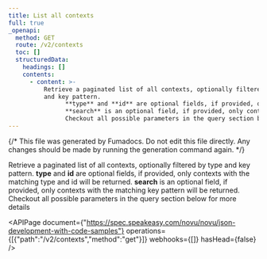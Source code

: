 ```yaml
---
title: List all contexts
full: true
_openapi:
  method: GET
  route: /v2/contexts
  toc: []
  structuredData:
    headings: []
    contents:
      - content: >-
          Retrieve a paginated list of all contexts, optionally filtered by type
          and key pattern.
                **type** and **id** are optional fields, if provided, only contexts with the matching type and id will be returned.
                **search** is an optional field, if provided, only contexts with the matching key pattern will be returned.
                Checkout all possible parameters in the query section below for more details
---
```


{/* This file was generated by Fumadocs. Do not edit this file directly. Any changes should be made by running the generation command again. */}

Retrieve a paginated list of all contexts, optionally filtered by type and key pattern.
      **type** and **id** are optional fields, if provided, only contexts with the matching type and id will be returned.
      **search** is an optional field, if provided, only contexts with the matching key pattern will be returned.
      Checkout all possible parameters in the query section below for more details

<APIPage document={"https://spec.speakeasy.com/novu/novu/json-development-with-code-samples"} operations={[{"path":"/v2/contexts","method":"get"}]} webhooks={[]} hasHead={false} />